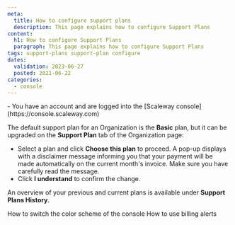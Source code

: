 ```yaml
---
meta:
  title: How to configure support plans
  description: This page explains how to configure Support Plans
content:
  h1: How to configure Support Plans
  paragraph: This page explains how to configure Support Plans
tags: support-plans support-plan configure
dates:
  validation: 2023-06-27
  posted: 2021-06-22
categories:
  - console
---
```


<Macro id="iam-requirements" />

<Message type="requirement">
  - You have an account and are logged into the [Scaleway console](https://console.scaleway.com)
</Message>

The default support plan for an Organization is the **Basic** plan, but it can be upgraded on the **Support Plan** tab of the Organization page:

<Lightbox src="scaleway-support-plans-overview.webp" alt="" />

- Select a plan and click **Choose this plan** to proceed. A pop-up displays with a disclaimer message informing you that your payment will be made automatically on the current month's invoice. Make sure you have carefully read the message.
- Click **I understand** to confirm the change.

<Lightbox src="scaleway-support-plan-confirmation.webp" alt="" />

An overview of your previous and current plans is available under **Support Plans History**.

<Lightbox src="scaleway-support-history.webp" alt="" />


<Navigation title="See Also">
  <PreviousButton to="/console/my-account/how-to/change-console-appearance">How to switch the color scheme of the console</PreviousButton>
  <NextButton to="/console/my-account/how-to/use-billing-alerts">How to use billing alerts</NextButton>
</Navigation>
